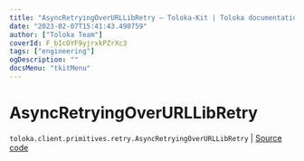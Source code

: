 ```yaml
---
title: "AsyncRetryingOverURLLibRetry — Toloka-Kit | Toloka documentation"
date: "2023-02-07T15:41:43.490759"
author: ["Toloka Team"]
coverId: F_bIcOYF9yjrxkPZrXc3
tags: ["engineering"]
ogDescription: ""
docsMenu: "tkitMenu"
---
```


# AsyncRetryingOverURLLibRetry
`toloka.client.primitives.retry.AsyncRetryingOverURLLibRetry` | [Source code](https://github.com/Toloka/toloka-kit/blob/v1.1.3/src/client/primitives/retry.py#L306)